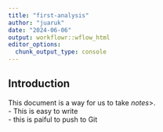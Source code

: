 ```yaml
---
title: "first-analysis"
author: "juaruk"
date: "2024-06-06"
output: workflowr::wflow_html
editor_options:
  chunk_output_type: console
---
```


## Introduction

This document is a way for us to take *notes*>.  
- This is easy to write  
- this is paiful to push to Git  


```r

```

